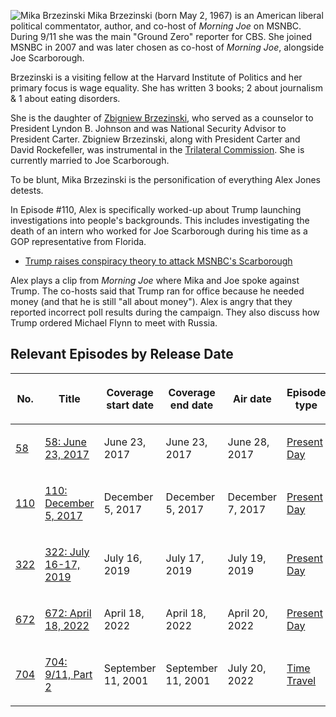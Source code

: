 [[File:Mika Brzezinski.webp|thumb|Mika Brzezinski]]
Mika Brzezinski (born May 2, 1967) is an American liberal political commentator, author, and co-host of ''Morning Joe'' on MSNBC.   During 9/11 she was the main "Ground Zero" reporter for CBS. She joined MSNBC in 2007 and was later chosen as co-host of ''Morning Joe'', alongside Joe Scarborough.

Brzezinski is a visiting fellow at the Harvard Institute of Politics and her primary focus is wage equality. She has written 3 books; 2 about journalism & 1 about eating disorders.

She is the daughter of [https://en.wikipedia.org/wiki/Zbigniew_Brzezinski Zbigniew Brzezinski], who served as a counselor to President Lyndon B. Johnson and was National Security Advisor to President Carter.  Zbigniew Brzezinski, along with President Carter and David Rockefeller, was instrumental in the [https://en.wikipedia.org/wiki/Trilateral_Commission Trilateral Commission].  She is currently married to Joe Scarborough.

To be blunt, Mika Brzezinski is the personification of everything Alex Jones detests.

In Episode #110, Alex is specifically worked-up about Trump launching investigations into people's backgrounds.  This includes investigating the death of an intern who worked for Joe Scarborough during his time as a GOP representative from Florida.

*[https://thehill.com/homenews/media/495940-trump-raises-conspiracy-theory-to-attack-msnbcs-scarborough/ Trump raises conspiracy theory to attack MSNBC's Scarborough]

Alex plays a clip from ''Morning Joe'' where Mika and Joe spoke against Trump.  The co-hosts said that Trump ran for office because he needed money (and that he is still "all about money").  Alex is angry that they reported incorrect poll results during the campaign.  They also discuss how Trump ordered Michael Flynn to meet with Russia.

==Relevant Episodes by Release Date==
{| class="fandom-table"
!No.
!Title
!Coverage
start date
!Coverage
end date
!Air date
!Episode type
|-
|[[58: June 23, 2017|58]]
|[[58: June 23, 2017]]
|June 23, 2017
|June 23, 2017
|June 28, 2017
|[[:Category:Present Day|Present Day]]
|-
|[[110: December 5, 2017|110]]
|[[110: December 5, 2017]]
|December 5, 2017
|December 5, 2017
|December 7, 2017
|[[:Category:Present Day|Present Day]]
|-
|[[322: July 16-17, 2019|322]]
|[[322: July 16-17, 2019]]
|July 16, 2019
|July 17, 2019
|July 19, 2019
|[[:Category:Present Day|Present Day]]
|-
|[[672: April 18, 2022|672]]
|[[672: April 18, 2022]]
|April 18, 2022
|April 18, 2022
|April 20, 2022
|[[:Category:Present Day|Present Day]]
|-
|[[704: 9/11, Part 2|704]]
|[[704: 9/11, Part 2]]
|September 11, 2001
|September 11, 2001
|July 20, 2022
|[[:Category:Time Travel|Time Travel]]
|}
